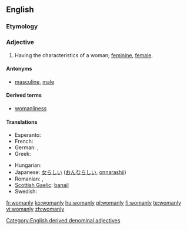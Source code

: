 ==English==

===Etymology===
{{suffix|woman|ly}}

===Adjective===
{{en-adj|womanl|ier}}

# Having the characteristics of a woman; [[feminine]], [[female]].

====Antonyms====
* [[masculine]], [[male]]

====Derived terms====
*[[womanliness]]

====Translations====
{{trans-top|having the characteristics of a woman}}
* Esperanto: {{t|eo|virina}}
* French: {{t+|fr|féminin}}
* German: {{t+|de|weiblich}}, {{t-|de|fraulich}}
* Greek: {{t+|el|γυναικείος}}
{{trans-mid}}
* Hungarian: {{t+|hu|nőies}}
* Japanese: [[女らしい]] ([[おんならしい]], [[onnarashii]])
* Romanian: {{t|ro|feminin}}, {{t|ro|femeiesc}}
* [[Scottish Gaelic]]: [[banail]]
* Swedish: {{t|sv|kvinnlig}}
{{trans-bottom}}

[[Category:English derived denominal adjectives]]

[[fr:womanly]]
[[ko:womanly]]
[[hu:womanly]]
[[pl:womanly]]
[[fi:womanly]]
[[te:womanly]]
[[vi:womanly]]
[[zh:womanly]]